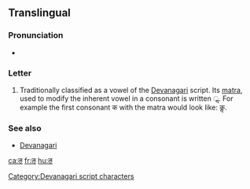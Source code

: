 {{Devanagari character info|hex=90c|name=DEVANAGARI LETTER VOCALIC L|image=[[File:Devanagari li.svg|100px]]}}
==Translingual==

===Pronunciation===
* {{IPA|[l̩]|lang=mul}}

===Letter===
{{head|mul|letter}}

# Traditionally classified as a vowel of the [[Devanagari]] script. Its [[matra]], used to modify the inherent vowel in a consonant is written ॢ. For example the first consonant क with the matra would look like: कॢ.

===See also===
* [[w:Devanagari|Devanagari]]

[[Category:Devanagari script characters]]

[[ca:ऌ]]
[[fr:ऌ]]
[[hu:ऌ]]